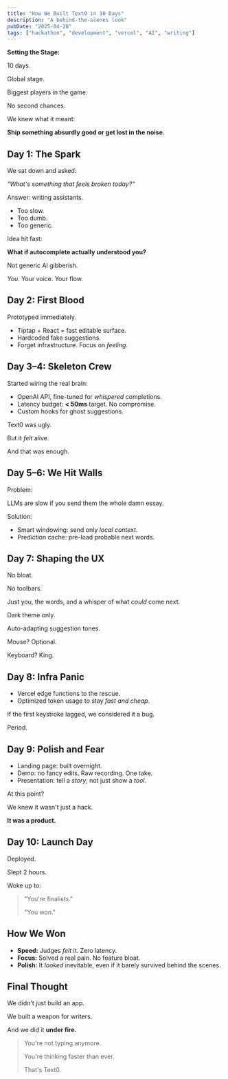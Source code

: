 ```yaml
---
title: "How We Built Text0 in 10 Days"
description: "A behind-the-scenes look"
pubDate: "2025-04-28"
tags: ["hackathon", "development", "vercel", "AI", "writing"]
---
```


**Setting the Stage:**

10 days.

Global stage.

Biggest players in the game.

No second chances.

We knew what it meant:

**Ship something absurdly good or get lost in the noise.**

## Day 1: The Spark

We sat down and asked:

*"What's something that feels broken today?"*

Answer: writing assistants.

- Too slow.
- Too dumb.
- Too generic.

Idea hit fast:

**What if autocomplete actually understood you?**

Not generic AI gibberish.

*You*. Your voice. Your flow.

## Day 2: First Blood

Prototyped immediately.

- Tiptap + React = fast editable surface.
- Hardcoded fake suggestions.
- Forget infrastructure. Focus on *feeling*.

## Day 3–4: Skeleton Crew

Started wiring the real brain:

- OpenAI API, fine-tuned for *whispered* completions.
- Latency budget: **< 50ms** target. No compromise.
- Custom hooks for ghost suggestions.

Text0 was ugly.

But it *felt* alive.

And that was enough.

## Day 5–6: We Hit Walls

Problem:

LLMs are slow if you send them the whole damn essay.

Solution:

- Smart windowing: send only *local context*.
- Prediction cache: pre-load probable next words.

## Day 7: Shaping the UX

No bloat.

No toolbars.

Just you, the words, and a whisper of what *could* come next.

Dark theme only.

Auto-adapting suggestion tones.

Mouse? Optional.

Keyboard? King.

## Day 8: Infra Panic

- Vercel edge functions to the rescue.
- Optimized token usage to stay *fast and cheap*.

If the first keystroke lagged, we considered it a bug.

Period.

## Day 9: Polish and Fear

- Landing page: built overnight.
- Demo: no fancy edits. Raw recording. One take.
- Presentation: tell a *story*, not just show a *tool*.

At this point?

We knew it wasn't just a hack.

**It was a product.**

## Day 10: Launch Day

Deployed.

Slept 2 hours.

Woke up to:

> "You're finalists."
> 
> "You won."

## How We Won

- **Speed:** Judges *felt* it. Zero latency.
- **Focus:** Solved a real pain. No feature bloat.
- **Polish:** It *looked* inevitable, even if it barely survived behind the scenes.

## Final Thought

We didn't just build an app.

We built a weapon for writers.

And we did it **under fire.**

> You're not typing anymore.
> 
> You're thinking faster than ever.
> 
> That's Text0. 
